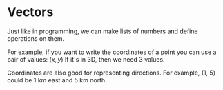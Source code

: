 # Vectors

Just like in programming, we can make lists of numbers
and define operations on them.

For example, if you want to write the coordinates
of a point you can use a pair of values: $(x, y)$
If it's in 3D, then we need 3 values.

Coordinates are also good for representing directions.
For example, (1, 5) could be 1 km east and 5 km north.

